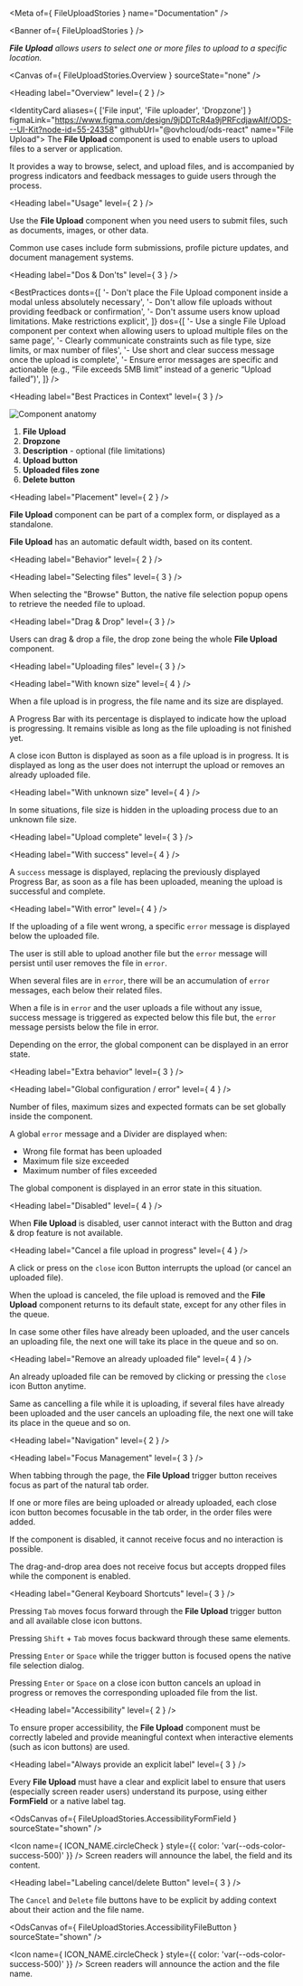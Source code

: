 
<Meta of={ FileUploadStories } name="Documentation" />

<Banner of={ FileUploadStories } />

_**File Upload** allows users to select one or more files to upload to a specific location._

<Canvas of={ FileUploadStories.Overview } sourceState="none" />

<Heading label="Overview" level={ 2 } />

<IdentityCard aliases={ ['File input', 'File uploader', 'Dropzone'] }
              figmaLink="https://www.figma.com/design/9jDDTcR4a9jPRFcdjawAlf/ODS---UI-Kit?node-id=55-24358"
              githubUrl="@ovhcloud/ods-react"
              name="File Upload">
  The **File Upload** component is used to enable users to upload files to a server or application.

  It provides a way to browse, select, and upload files, and is accompanied by progress indicators and feedback
  messages to guide users through the process.
</IdentityCard>

<Heading label="Usage" level={ 2 } />

Use the **File Upload** component when you need users to submit files, such as documents, images, or other data.

Common use cases include form submissions, profile picture updates, and document management systems.

<Heading label="Dos & Don'ts" level={ 3 } />

<BestPractices
  donts={[
    '- Don\'t place the File Upload component inside a modal unless absolutely necessary',
    '- Don\'t allow file uploads without providing feedback or confirmation',
    '- Don\'t assume users know upload limitations. Make restrictions explicit',
  ]}
  dos={[
    '- Use a single File Upload component per context when allowing users to upload multiple files on the same page',
    '- Clearly communicate constraints such as file type, size limits, or max number of files',
    '- Use short and clear success message once the upload is complete',
    '- Ensure error messages are specific and actionable (e.g., “File exceeds 5MB limit” instead of a generic “Upload failed”)',
  ]}
/>

<Heading label="Best Practices in Context" level={ 3 } />

![Component anatomy](./base-assets/components/file-upload/anatomy.png "Component anatomy")

1. **File Upload**
2. **Dropzone**
3. **Description** - optional (file limitations)
4. **Upload button**
5. **Uploaded files zone**
6. **Delete button**

<Heading label="Placement" level={ 2 } />

**File Upload** component can be part of a complex form, or displayed as a standalone.

**File Upload** has an automatic default width, based on its content.

<Heading label="Behavior" level={ 2 } />

<Heading label="Selecting files" level={ 3 } />

When selecting the "Browse" Button, the native file selection popup opens to retrieve the needed file to upload.

<Heading label="Drag & Drop" level={ 3 } />

Users can drag & drop a file, the drop zone being the whole **File Upload** component.

<Heading label="Uploading files" level={ 3 } />

<Heading label="With known size" level={ 4 } />

When a file upload is in progress, the file name and its size are displayed.

A Progress Bar with its percentage is displayed to indicate how the upload is progressing. It remains visible as long as the file uploading is not finished yet.

A close icon Button is displayed as soon as a file upload is in progress. It is displayed as long as the user does not interrupt the upload or removes an already uploaded file.

<Heading label="With unknown size" level={ 4 } />

In some situations, file size is hidden in the uploading process due to an unknown file size.

<Heading label="Upload complete" level={ 3 } />

<Heading label="With success" level={ 4 } />

A `success` message is displayed, replacing the previously displayed Progress Bar, as soon as a file has been uploaded, meaning the upload is successful and complete.

<Heading label="With error" level={ 4 } />

If the uploading of a file went wrong, a specific `error` message is displayed below the uploaded file.

The user is still able to upload another file but the `error` message will persist until user removes the file in `error`.

When several files are in `error`, there will be an accumulation of `error` messages, each below their related files.

When a file is in `error` and the user uploads a file without any issue, success message is triggered as expected below this file but, the `error` message persists below the file in error.

Depending on the error, the global component can be displayed in an error state.

<Heading label="Extra behavior" level={ 3 } />

<Heading label="Global configuration / error" level={ 4 } />

Number of files, maximum sizes and expected formats can be set globally inside the component.

A global `error` message and a Divider are displayed when:
* Wrong file format has been uploaded
* Maximum file size exceeded
* Maximum number of files exceeded

The global component is displayed in an error state in this situation.

<Heading label="Disabled" level={ 4 } />

When **File Upload** is disabled, user cannot interact with the Button and drag & drop feature is not available.

<Heading label="Cancel a file upload in progress" level={ 4 } />

A click or press on the `close` icon Button interrupts the upload (or cancel an uploaded file).

When the upload is canceled, the file upload is removed and the **File Upload** component returns to its default state, except for any other files in the queue.

In case some other files have already been uploaded, and the user cancels an uploading file, the next one will take its place in the queue and so on.

<Heading label="Remove an already uploaded file" level={ 4 } />

An already uploaded file can be removed by clicking or pressing the `close` icon Button anytime.

Same as cancelling a file while it is uploading, if several files have already been uploaded and the user cancels an uploading file, the next one will take its place in the queue and so on.

<Heading label="Navigation" level={ 2 } />

<Heading label="Focus Management" level={ 3 } />

When tabbing through the page, the **File Upload** trigger button receives focus as part of the natural tab order.

If one or more files are being uploaded or already uploaded, each close icon button becomes focusable in the tab order, in the order files were added.

If the component is disabled, it cannot receive focus and no interaction is possible.

The drag-and-drop area does not receive focus but accepts dropped files while the component is enabled.

<Heading label="General Keyboard Shortcuts" level={ 3 } />

Pressing `Tab` moves focus forward through the **File Upload** trigger button and all available close icon buttons.

Pressing `Shift` + `Tab` moves focus backward through these same elements.

Pressing `Enter` or `Space` while the trigger button is focused opens the native file selection dialog.

Pressing `Enter` or `Space` on a close icon button cancels an upload in progress or removes the corresponding uploaded file from the list.

<Heading label="Accessibility" level={ 2 } />

To ensure proper accessibility, the **File Upload** component must be correctly labeled and provide meaningful context when interactive elements (such as icon buttons) are used.

<Heading label="Always provide an explicit label" level={ 3 } />

Every **File Upload** must have a clear and explicit label to ensure that users (especially screen reader users) understand its purpose, using either **FormField** or a native label tag.

<OdsCanvas of={ FileUploadStories.AccessibilityFormField } sourceState="shown" />

<Icon name={ ICON_NAME.circleCheck }
      style={{ color: 'var(--ods-color-success-500)' }} /> Screen readers will announce the label, the field and its content.

<Heading label="Labeling cancel/delete Button" level={ 3 } />

The `Cancel` and `Delete` file buttons have to be explicit by adding context about their action and the file name.

<OdsCanvas of={ FileUploadStories.AccessibilityFileButton } sourceState="shown" />

<Icon name={ ICON_NAME.circleCheck }
      style={{ color: 'var(--ods-color-success-500)' }} /> Screen readers will announce the action and the file name.
